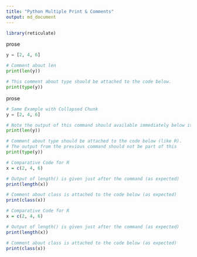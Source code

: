 ```yaml
---
title: "Python Multiple Print & Comments"
output: md_document
---
```


```r
library(reticulate)
```

prose

```python
y = [2, 4, 6]

# Comment about len
print(len(y))

# This comment about type should be attached to the code below.
print(type(y))

```

prose

```python
# Same Example with Collapsed Chunk
y = [2, 4, 6]

# Note the output of this command should available immediately below it (like with R).
print(len(y))

# Comment about type should be attached to the code below (like R). 
# The output from the previous command should not be part of this
print(type(y))
```

```r
# Comparative Code for R
x = c(2, 4, 6)

# Output of length() is given just after the command (as expected)
print(length(x))

# Comment about class is attached to the code below (as expected)
print(class(x))
```


```r
# Comparative Code for R
x = c(2, 4, 6)

# Output of length() is given just after the command (as expected)
print(length(x))

# Comment about class is attached to the code below (as expected)
print(class(x))
```
